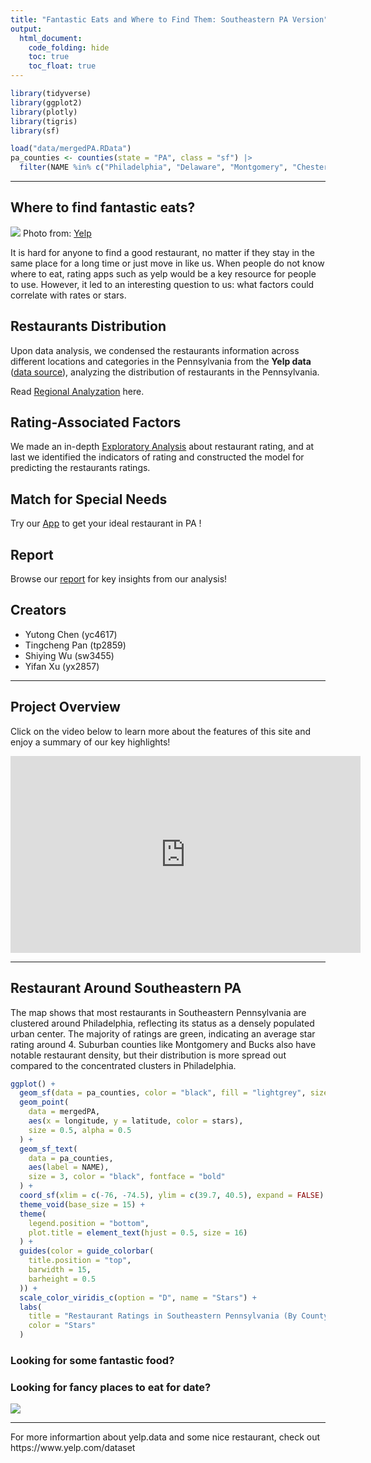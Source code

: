 ```yaml
---
title: "Fantastic Eats and Where to Find Them: Southeastern PA Version"
output: 
  html_document:
    code_folding: hide
    toc: true
    toc_float: true
---
```


```r
library(tidyverse)
library(ggplot2)
library(plotly)
library(tigris)
library(sf) 
```

```r
load("data/mergedPA.RData")
pa_counties <- counties(state = "PA", class = "sf") |>
  filter(NAME %in% c("Philadelphia", "Delaware", "Montgomery", "Chester", "Bucks"))
```

---

## Where to find fantastic eats?
![](picture/yelp-top-100-us-restaurants.jpeg)
Photo from:  [Yelp](https://www.yelp.com/article/top-100-us-restaurants-2024/) 

It is hard for anyone to find a good restaurant, no matter if they stay in the same place for a long time or just move in like us. When people do not know where to eat, rating apps such as yelp would be a key resource for people to use. However, it led to an interesting question to us: what factors could correlate with rates or stars. 

## Restaurants Distribution
Upon data analysis, we condensed the restaurants information across different locations and categories in the Pennsylvania from the **Yelp data** ([data source](Report.html)), analyzing the distribution of restaurants in the Pennsylvania.

Read [Regional Analyzation](Regional.html) here.

## Rating-Associated Factors
We made an in-depth [Exploratory Analysis](Stars.html) about restaurant rating, and at last we identified the indicators of rating and constructed the model for predicting the restaurants ratings.


## Match for Special Needs
Try our [App](https://yt4617.shinyapps.io/shiny_dashboard_template/) to get your ideal restaurant in PA !


## Report
Browse our [report](Report.html) for key insights from our analysis!


## Creators
- Yutong Chen (yc4617)   
- Tingcheng Pan (tp2859)    
- Shiying Wu (sw3455)   
- Yifan Xu (yx2857)


---

## Project Overview
Click on the video below to learn more about the features of this site and enjoy a summary of our key highlights!

<iframe width="560" height="315" 
        src="https://www.youtube.com/embed/dQw4w9WgXcQ" 
        title="YouTube video player" 
        frameborder="0" 
        allow="accelerometer; autoplay; clipboard-write; encrypted-media; gyroscope; picture-in-picture; web-share" 
        allowfullscreen>
</iframe>

---

## Restaurant Around Southeastern PA
The map shows that most restaurants in Southeastern Pennsylvania are clustered around Philadelphia, reflecting its status as a densely populated urban center. The majority of ratings are green, indicating an average star rating around 4. Suburban counties like Montgomery and Bucks also have notable restaurant density, but their distribution is more spread out compared to the concentrated clusters in Philadelphia.

```r
ggplot() +
  geom_sf(data = pa_counties, color = "black", fill = "lightgrey", size = 0.8) + 
  geom_point(
    data = mergedPA,
    aes(x = longitude, y = latitude, color = stars),
    size = 0.5, alpha = 0.5
  ) +  
  geom_sf_text(
    data = pa_counties,
    aes(label = NAME),
    size = 3, color = "black", fontface = "bold"
  ) +  
  coord_sf(xlim = c(-76, -74.5), ylim = c(39.7, 40.5), expand = FALSE) + 
  theme_void(base_size = 15) +
  theme(
    legend.position = "bottom",
    plot.title = element_text(hjust = 0.5, size = 16)
  ) +
  guides(color = guide_colorbar(
    title.position = "top",
    barwidth = 15,
    barheight = 0.5
  )) +
  scale_color_viridis_c(option = "D", name = "Stars") + 
  labs(
    title = "Restaurant Ratings in Southeastern Pennsylvania (By County)",
    color = "Stars"
  )
```


### Looking for some fantastic food?
### Looking for fancy places to eat for date?


![](picture/looking.png)

---


For more informartion about yelp.data and some nice restaurant, check out https://www.yelp.com/dataset